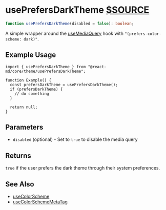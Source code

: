 # usePrefersDarkTheme [$SOURCE](packages/core/src/theme/usePrefersDarkTheme.ts)

```ts disableTransform
function usePrefersDarkTheme(disabled = false): boolean;
```

A simple wrapper around the [useMediaQuery](./use-media-query) hook with
`"(prefers-color-scheme: dark)"`.

## Example Usage

```tsx
import { usePrefersDarkTheme } from "@react-md/core/theme/usePrefersDarkTheme";

function Example() {
  const prefersDarkTheme = usePrefersDarkTheme();
  if (prefersDarkTheme) {
    // do something
  }

  return null;
}
```

## Parameters

- `disabled` (optional) - Set to `true` to disable the media query

## Returns

`true` if the user prefers the dark theme through their system preferences.

## See Also

- [useColorScheme](./use-color-scheme)
- [useColorSchemeMetaTag](./use-color-scheme-meta-tag)

